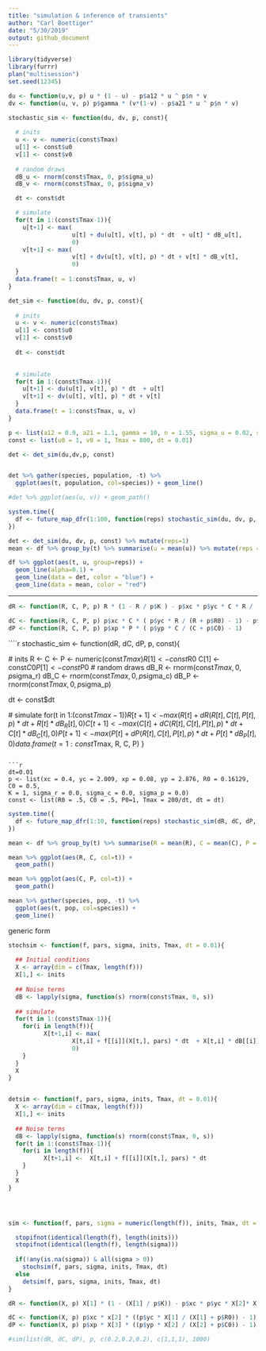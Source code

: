 ```yaml
---
title: "simulation & inference of transients"
author: "Carl Boettiger"
date: "5/30/2019"
output: github_document
---
```

  
```r
library(tidyverse)
library(furrr)
plan("multisession")
set.seed(12345)
```
  
```r
du <- function(u,v, p) u * (1 - u) - p$a12 * u ^ p$n * v
dv <- function(u, v, p) p$gamma * (v*(1-v) - p$a21 * u ^ p$n * v)
```


```r
stochastic_sim <- function(du, dv, p, const){
  
  # inits
  u <- v <- numeric(const$Tmax)
  u[1] <- const$u0
  v[1] <- const$v0
  
  # random draws
  dB_u <- rnorm(const$Tmax, 0, p$sigma_u)
  dB_v <- rnorm(const$Tmax, 0, p$sigma_v)

  dt <- const$dt

  # simulate
  for(t in 1:(const$Tmax-1)){
    u[t+1] <- max( 
                  u[t] + du(u[t], v[t], p) * dt  + u[t] * dB_u[t],
                  0)
    v[t+1] <- max( 
                  v[t] + dv(u[t], v[t], p) * dt + v[t] * dB_v[t],
                  0)
  }
  data.frame(t = 1:const$Tmax, u, v)
}
```



```r
det_sim <- function(du, dv, p, const){
  
  # inits
  u <- v <- numeric(const$Tmax)
  u[1] <- const$u0
  v[1] <- const$v0
  
  dt <- const$dt

  
  # simulate
  for(t in 1:(const$Tmax-1)){
    u[t+1] <- du(u[t], v[t], p) * dt  + u[t]
    v[t+1] <- dv(u[t], v[t], p) * dt + v[t]
  }
  data.frame(t = 1:const$Tmax, u, v)
}

```



```r
p <- list(a12 = 0.9, a21 = 1.1, gamma = 10, n = 1.55, sigma_u = 0.02, sigma_v = 0.02)  # n = 1.8
const <- list(u0 = 1, v0 = 1, Tmax = 800, dt = 0.01)

det <- det_sim(du,dv,p, const) 


det %>% gather(species, population, -t) %>% 
  ggplot(aes(t, population, col=species)) + geom_line()

#det %>% ggplot(aes(u, v)) + geom_path()
```


```r
system.time({
  df <- future_map_dfr(1:100, function(reps) stochastic_sim(du, dv, p, const), .id = "reps")
})


```


```r
det <- det_sim(du, dv, p, const) %>% mutate(reps=1)
mean <- df %>% group_by(t) %>% summarise(u = mean(u)) %>% mutate(reps = 1)
```

```r
df %>% ggplot(aes(t, u, group=reps)) + 
  geom_line(alpha=0.1) +
  geom_line(data = det, color = "blue") + 
  geom_line(data = mean, color = "red")
```


--------





```r
dR <- function(R, C, P, p) R * (1 - R / p$K ) - p$xc * p$yc * C * R / (R + p$R0)

dC <- function(R, C, P, p) p$xc * C * ( p$yc * R / (R + p$R0) - 1) - p$xp * p$yp * P * C / (C + p$C0)
dP <- function(R, C, P, p) p$xp * P * ( p$yp * C / (C + p$C0) - 1) 


```



````r
stochastic_sim <- function(dR, dC, dP, p, const){
  
  # inits
  R <- C <- P <- numeric(const$Tmax)
  R[1] <- const$R0
  C[1] <- const$C0
  P[1] <- const$P0
  # random draws
  dB_R <- rnorm(const$Tmax, 0, p$sigma_r)
  dB_C <- rnorm(const$Tmax, 0, p$sigma_c)
  dB_P <- rnorm(const$Tmax, 0, p$sigma_p)

  dt <- const$dt

  # simulate
  for(t in 1:(const$Tmax-1)){
    R[t+1] <- max( 
                  R[t] + dR(R[t], C[t], P[t], p) * dt  + R[t] * dB_R[t],
                  0)
    C[t+1] <- max( 
                  C[t] + dC(R[t], C[t], P[t], p) * dt + C[t] * dB_C[t],
                  0)
    P[t+1] <- max(
                  P[t] + dP(R[t], C[t], P[t], p) * dt + P[t] * dB_P[t],
                  0)
  }
  data.frame(t = 1:const$Tmax, R, C, P)
}
```

```r
dt=0.01
p <- list(xc = 0.4, yc = 2.009, xp = 0.08, yp = 2.876, R0 = 0.16129, C0 = 0.5, 
K = 1, sigma_r = 0.0, sigma_c = 0.0, sigma_p = 0.0)
const <- list(R0 = .5, C0 = .5, P0=1, Tmax = 200/dt, dt = dt)

```

```r
system.time({
  df <- future_map_dfr(1:10, function(reps) stochastic_sim(dR, dC, dP, p, const), .id = "reps")
})
```


```r
mean <- df %>% group_by(t) %>% summarise(R = mean(R), C = mean(C), P = mean(P)) %>% mutate(reps = 1)
```


```r
mean %>% ggplot(aes(R, C, col=t)) + 
  geom_path() 
```

```r
mean %>% ggplot(aes(C, P, col=t)) + 
  geom_path() 
```

```r
mean %>% gather(species, pop, -t) %>%
  ggplot(aes(t, pop, col=species)) + 
  geom_line()
```







generic form

```r


stochsim <- function(f, pars, sigma, inits, Tmax, dt = 0.01){
  
  ## Initial conditions
  X <- array(dim = c(Tmax, length(f)))
  X[1,] <- inits
  
  ## Noise terms
  dB <- lapply(sigma, function(s) rnorm(const$Tmax, 0, s))
  
  ## simulate
  for(t in 1:(const$Tmax-1)){
    for(i in length(f)){
          X[t+1,i] <- max( 
                  X[t,i] + f[[i]](X[t,], pars) * dt  + X[t,i] * dB[[i]][t],
                  0)
    }
  }
  X
}


detsim <- function(f, pars, sigma, inits, Tmax, dt = 0.01){
  X <- array(dim = c(Tmax, length(f)))
  X[1,] <- inits
  
  ## Noise terms
  dB <- lapply(sigma, function(s) rnorm(const$Tmax, 0, s))
  for(t in 1:(const$Tmax-1)){
    for(i in length(f)){
          X[t+1,i] <-  X[t,i] + f[[i]](X[t,], pars) * dt  
    }
  }
  X
}




sim <- function(f, pars, sigma = numeric(length(f)), inits, Tmax, dt = 0.01){

  stopifnot(identical(length(f), length(inits)))
  stopifnot(identical(length(f), length(sigma)))
  
  if(!any(is.na(sigma)) & all(sigma > 0))
    stochsim(f, pars, sigma, inits, Tmax, dt)
  else
    detsim(f, pars, sigma, inits, Tmax, dt)
}
```



```r
dR <- function(X, p) X[1] * (1 - (X[1] / p$K)) - p$xc * p$yc * X[2]* X[1] / (X[1] + p$R0)

dC <- function(X, p) p$xc * x[2] * ((p$yc * X[1] / (X[1] + p$R0)) - 1) - p$xp * p$yp * X[3] * X[2] / (X[2] + p$C0)
dP <- function(X, p) p$xp * X[3] * ((p$yp * X[2] / (X[2] + p$C0)) - 1) 

```


```r
#sim(list(dR, dC, dP), p, c(0.2,0.2,0.2), c(1,1,1), 1000)
```

